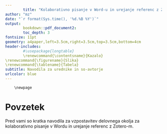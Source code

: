 ```yaml
---
        title: "Kolaborativno pisanje v Word-u in urejanje referenc z Zotero-m "
author: "mz"
date: "`r format(Sys.time(), '%d.%B %Y')`"
output:
        bookdown::pdf_document2:
        toc_depth: 3
fontsize: 11pt
geometry: a4paper,left=3.5cm,right=3.5cm,top=3.5cm,bottom=4cm
header-includes:
        #\usepackage{longtable}
        \renewcommand{\contentsname}{Kazalo}
\renewcommand{\figurename}{Slika}
\renewcommand{\tablename}{Tabela}
subtitle: Navodila za urednike in so-avtorje
urlcolor: blue
---
```

        
        \newpage

# Povzetek 

Pred vami so kratka navodila za vzpostavitev delovnega okolja za kolaborativno pisanje v Wordu in urejanje referenc z Zotero-m. 
